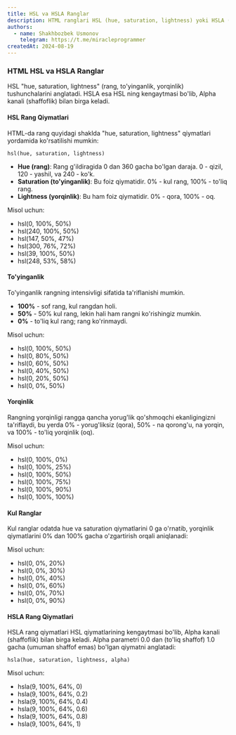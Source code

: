 ```yaml
---
title: HSL va HSLA Ranglar
description: HTML ranglari HSL (hue, saturation, lightness) yoki HSLA (hue, saturation, lightness, alpha) qiymatlari bilan ko'rsatilishi mumkin.
authors:
  - name: Shakhbozbek Usmonov
    telegram: https://t.me/miracleprogrammer
createdAt: 2024-08-19
---
```


### HTML HSL va HSLA Ranglar

HSL "hue, saturation, lightness" (rang, to'yinganlik, yorqinlik) tushunchalarini anglatadi. HSLA esa HSL ning kengaytmasi bo'lib, Alpha kanali (shaffoflik) bilan birga keladi.

#### HSL Rang Qiymatlari

HTML-da rang quyidagi shaklda "hue, saturation, lightness" qiymatlari yordamida ko'rsatilishi mumkin:

`hsl(hue, saturation, lightness)`

- **Hue (rang)**: Rang g'ildiragida 0 dan 360 gacha bo'lgan daraja. 0 - qizil, 120 - yashil, va 240 - ko'k.
- **Saturation (to'yinganlik)**: Bu foiz qiymatidir. 0% - kul rang, 100% - to'liq rang.
- **Lightness (yorqinlik)**: Bu ham foiz qiymatidir. 0% - qora, 100% - oq.

Misol uchun:

<ul>
  <li style={{ color: 'hsl(0, 100%, 50%)' }}>hsl(0, 100%, 50%)</li>
  <li style={{ color: 'hsl(240, 100%, 50%)' }}>hsl(240, 100%, 50%)</li>
  <li style={{ color: 'hsl(147, 50%, 47%)' }}>hsl(147, 50%, 47%)</li>
  <li style={{ color: 'hsl(300, 76%, 72%)' }}>hsl(300, 76%, 72%)</li>
  <li style={{ color: 'hsl(39, 100%, 50%)' }}>hsl(39, 100%, 50%)</li>
  <li style={{ color: 'hsl(248, 53%, 58%)' }}>hsl(248, 53%, 58%)</li>
</ul>

#### To'yinganlik

To'yinganlik rangning intensivligi sifatida ta'riflanishi mumkin.

- **100%** - sof rang, kul rangdan holi.
- **50%** - 50% kul rang, lekin hali ham rangni ko'rishingiz mumkin.
- **0%** - to'liq kul rang; rang ko'rinmaydi.

Misol uchun:

<ul>
  <li style={{ color: 'hsl(0, 100%, 50%)' }}>hsl(0, 100%, 50%)</li>
  <li style={{ color: 'hsl(0, 80%, 50%)' }}>hsl(0, 80%, 50%)</li>
  <li style={{ color: 'hsl(0, 60%, 50%)' }}>hsl(0, 60%, 50%)</li>
  <li style={{ color: 'hsl(0, 40%, 50%)' }}>hsl(0, 40%, 50%)</li>
  <li style={{ color: 'hsl(0, 20%, 50%)' }}>hsl(0, 20%, 50%)</li>
  <li style={{ color: 'hsl(0, 0%, 50%)' }}>hsl(0, 0%, 50%)</li>
</ul>

#### Yorqinlik

Rangning yorqinligi rangga qancha yorug'lik qo'shmoqchi ekanligingizni ta'riflaydi, bu yerda 0% - yorug'liksiz (qora), 50% - na qorong'u, na yorqin, va 100% - to'liq yorqinlik (oq).

Misol uchun:

<ul>
  <li style={{ color: 'hsl(0, 100%, 0%)' }}>hsl(0, 100%, 0%)</li>
  <li style={{ color: 'hsl(0, 100%, 25%)' }}>hsl(0, 100%, 25%)</li>
  <li style={{ color: 'hsl(0, 100%, 50%)' }}>hsl(0, 100%, 50%)</li>
  <li style={{ color: 'hsl(0, 100%, 75%)' }}>hsl(0, 100%, 75%)</li>
  <li style={{ color: 'hsl(0, 100%, 90%)' }}>hsl(0, 100%, 90%)</li>
  <li style={{ color: 'hsl(0, 100%, 100%)' }}>hsl(0, 100%, 100%)</li>
</ul>

#### Kul Ranglar

Kul ranglar odatda hue va saturation qiymatlarini 0 ga o'rnatib, yorqinlik qiymatlarini 0% dan 100% gacha o'zgartirish orqali aniqlanadi:

Misol uchun:

<ul>
  <li style={{ color: 'hsl(0, 0%, 20%)' }}>hsl(0, 0%, 20%)</li>
  <li style={{ color: 'hsl(0, 0%, 30%)' }}>hsl(0, 0%, 30%)</li>
  <li style={{ color: 'hsl(0, 0%, 40%)' }}>hsl(0, 0%, 40%)</li>
  <li style={{ color: 'hsl(0, 0%, 60%)' }}>hsl(0, 0%, 60%)</li>
  <li style={{ color: 'hsl(0, 0%, 70%)' }}>hsl(0, 0%, 70%)</li>
  <li style={{ color: 'hsl(0, 0%, 90%)' }}>hsl(0, 0%, 90%)</li>
</ul>

#### HSLA Rang Qiymatlari

HSLA rang qiymatlari HSL qiymatlarining kengaytmasi bo'lib, Alpha kanali (shaffoflik) bilan birga keladi. Alpha parametri 0.0 dan (to'liq shaffof) 1.0 gacha (umuman shaffof emas) bo'lgan qiymatni anglatadi:

`hsla(hue, saturation, lightness, alpha)`

Misol uchun:

<ul>
  <li style={{ color: 'hsla(9, 100%, 64%, 0)' }}>hsla(9, 100%, 64%, 0)</li>
  <li style={{ color: 'hsla(9, 100%, 64%, 0.2)' }}>hsla(9, 100%, 64%, 0.2)</li>
  <li style={{ color: 'hsla(9, 100%, 64%, 0.4)' }}>hsla(9, 100%, 64%, 0.4)</li>
  <li style={{ color: 'hsla(9, 100%, 64%, 0.6)' }}>hsla(9, 100%, 64%, 0.6)</li>
  <li style={{ color: 'hsla(9, 100%, 64%, 0.8)' }}>hsla(9, 100%, 64%, 0.8)</li>
  <li style={{ color: 'hsla(9, 100%, 64%, 1)' }}>hsla(9, 100%, 64%, 1)</li>
</ul>
